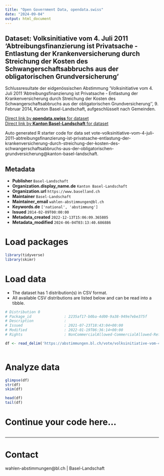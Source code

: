 ```yaml
---
title: "Open Government Data, opendata.swiss"
date: "2024-09-04"
output: html_document
---
```


## Dataset: Volksinitiative vom 4. Juli 2011 'Abtreibungsfinanzierung ist Privatsache - Entlastung der Krankenversicherung durch Streichung der Kosten des Schwangerschaftsabbruchs aus der obligatorischen Grundversicherung'

Schlussresultate der eidgenössischen Abstimmung 'Volksinitiative vom 4. Juli 2011 'Abtreibungsfinanzierung ist Privatsache - Entlastung der Krankenversicherung durch Streichung der Kosten des Schwangerschaftsabbruchs aus der obligatorischen Grundversicherung'', 9. Februar 2014, Kanton Basel-Landschaft, aufgeschlüsselt nach Gemeinden.

[Direct link by **opendata.swiss** for dataset](https://opendata.swiss/de/dataset/volksinitiative-vom-4-juli-2011-abtreibungsfinanzierung-ist-privatsache-entlastung-der-krankenv)<br>
[Direct link by **Kanton Basel-Landschaft** for dataset](https://abstimmungen.bl.ch/vote/volksinitiative-vom-4-juli-2011-abtreibungsfinanzierung-ist-privatsache-entlastung-der-krankenversicherung-durch-streichung-der-kosten-des-schwangerschaftsabbruchs-aus-der-obligatorischen-grundversicherung/data)

Auto generated R starter code for data set vote-volksinitiative-vom-4-juli-2011-abtreibungsfinanzierung-ist-privatsache-entlastung-der-krankenversicherung-durch-streichung-der-kosten-des-schwangerschaftsabbruchs-aus-der-obligatorischen-grundversicherung@kanton-basel-landschaft.

## Metadata

- **Publisher** `Basel-Landschaft`
- **Organization.display_name.de** `Kanton Basel-Landschaft`
- **Organization.url** `https://www.baselland.ch`
- **Maintainer** `Basel-Landschaft`
- **Maintainer_email** `wahlen-abstimmungen@bl.ch`
- **Keywords.de** `['national', 'abstimmung']`
- **Issued** `2014-02-09T00:00:00`
- **Metadata_created** `2022-12-13T15:06:09.365805`
- **Metadata_modified** `2024-06-04T03:13:40.686886`


# Load packages

```r

library(tidyverse)
library(skimr)

```

# Load data

-   The dataset has 1 distribution(s) in CSV format.
-   All available CSV distributions are listed below and can be read into a tibble.

```r

# Distribution 0
# Package_id               : 2235af17-b0ba-4d00-9a38-949e7ebe375f
# Description              : 
# Issued                   : 2021-07-23T18:43:04+00:00
# Modified                 : 2022-01-19T06:36:14+00:00
# Rights                   : NonCommercialAllowed-CommercialAllowed-ReferenceRequired

df <- read_delim('https://abstimmungen.bl.ch/vote/volksinitiative-vom-4-juli-2011-abtreibungsfinanzierung-ist-privatsache-entlastung-der-krankenversicherung-durch-streichung-der-kosten-des-schwangerschaftsabbruchs-aus-der-obligatorischen-grundversicherung/data-csv')



```

# Analyze data

```r

glimpse(df)
str(df)
skim(df)

head(df)
tail(df)

```

# Continue your code here...

```r

```

------------------------------------------------------------------------

# Contact

wahlen-abstimmungen@bl.ch | Basel-Landschaft
